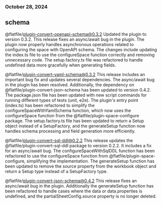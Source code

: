 ### October 28, 2024

## schema

@flatfile/plugin-convert-openapi-schema@0.3.2 Updated the plugin to version
0.3.2. This release fixes an async/await bug in the plugin. The plugin now
properly handles asynchronous operations related to configuring the space with
OpenAPI schema. The changes include updating the index.ts file to use the
configureSpace function correctly and removing unnecessary code. The
setup.factory.ts file was refactored to handle undefined data more gracefully
when generating fields.

@flatfile/plugin-convert-yaml-schema@0.3.2 This release includes an important
bug fix and updates several dependencies. The async/await bug in the plugin has
been resolved. Additionally, the dependency on
@flatfile/plugin-convert-json-schema has been updated to version 0.4.2. The
package.json file has been updated with new script commands for running
different types of tests (unit, e2e). The plugin's entry point (index.ts) has
been refactored to simplify the configureSpaceWithYamlSchema function, which now
uses the configureSpace function from the @flatfile/plugin-space-configure
package. The setup.factory.ts file has been updated to return a Setup object
instead of a SetupFactory, and the generateSetup function now handles schema
processing and field generation more efficiently.

@flatfile/plugin-convert-sql-ddl@0.2.2 This release updates the
@flatfile/plugin-convert-sql-ddl package to version 0.2.2. It includes a fix for
an async/await bug. The configureSpaceWithSqlDDL function has been refactored to
use the configureSpace function from @flatfile/plugin-space-configure,
simplifying the implementation. The generateSetup function has been updated to
remove the source property from the workbook object and return a Setup type
instead of a SetupFactory type.

@flatfile/plugin-convert-json-schema@0.4.2 This release fixes an async/await bug
in the plugin. Additionally the generateSetup function has been refactored to
handle cases where the data or data.properties is undefined, and the
partialSheetConfig.source property is no longer deleted.
